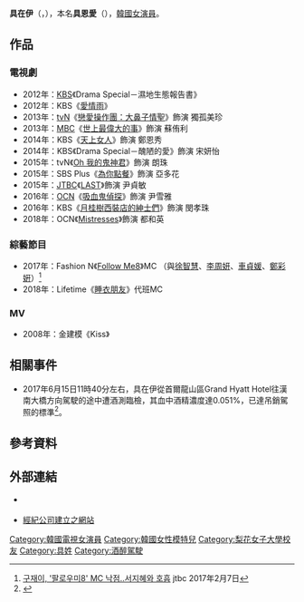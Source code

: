{{藝人
|姓名 = 具在伊
|類型 = 女演員
|圖片 = 
|圖片尺寸 = 
|圖片簡介 = 
|本名 = 具恩愛（{{lang|ko|구은애}}）
|外文名 = 구재이
|外文 = ko
|羅馬拼音 = Goo Jae Yee
|英文名 =
|暱稱 =
|其他藝名 = 
|國籍 = {{KOR}}
|出生日期 = {{birth_date_and_age|1986|2|28}}
|出生地點 = {{KOR}}
|職業 = [[演員|演員]]、[[模特兒|模特兒]]
|語言 = [[韓語|韓語]]
|教育程度 = [[梨花女子大學|梨花女子大學]]舞蹈系 學士
|宗教信仰 = 
|出道日期 = 2006年
|活躍年代 =
|唱片公司 = 
|經紀公司 = 
|網站 = 
|相關團體 = 
|出道作品 = 
|代表作品 = 
}}

'''具在伊'''（{{lang-ko|'''구재이'''}}，{{bd|1986年|2月28日}}），本名'''具恩愛'''（{{lang-ko|'''구은애'''}}），[[韓國|韓國]][[女演員|女演員]]。

== 作品 ==
=== 電視劇 ===
*2012年：[[韓國放送公社|KBS]]《Drama Special－濕地生態報告書》
*2012年：KBS《[[愛情雨|愛情雨]]》
*2013年：[[TVN|tvN]]《[[戀愛操作團：大鼻子情聖|戀愛操作團：大鼻子情聖]]》飾演 獨孤美珍
*2013年：[[文化廣播_(韓國)|MBC]]《[[世上最偉大的事|世上最偉大的事]]》飾演 蘇侑利
*2014年：KBS《[[天上女人|天上女人]]》飾演 鄭恩秀
*2014年：KBS《Drama Special－醜陋的愛》飾演 宋妍怡
*2015年：tvN《[[Oh_我的鬼神君|Oh 我的鬼神君]]》飾演 朗珠
*2015年：SBS Plus《[[為你點餐|為你點餐]]》飾演 亞多花
*2015年：[[JTBC|JTBC]]《[[LAST_(電視劇)|LAST]]》飾演 尹貞敏
*2016年：[[OCN|OCN]]《[[吸血鬼偵探|吸血鬼偵探]]》飾演 尹雪雅
*2016年：KBS《[[月桂樹西裝店的紳士們|月桂樹西裝店的紳士們]]》飾演 閔孝珠
*2018年：OCN《[[Mistresses|Mistresses]]》飾演 都和英

=== 綜藝節目 ===
*2017年：Fashion N《[[Follow_Me8|Follow Me8]]》MC （與[[徐智慧|徐智慧]]、[[李周妍|李周妍]]、[[車貞媛|車貞媛]]、[[鄭彩姸|鄭彩姸]]）<ref>[http://news.jtbc.joins.com/html/571/NB11416571.html 구재이, '팔로우미8' MC 낙점..서지혜와 호흡] {{Wayback|url=http://news.jtbc.joins.com/html/571/NB11416571.html |date=20170211080127 }}jtbc 2017年2月7日</ref>
*2018年：Lifetime《[[睡衣朋友|睡衣朋友]]》代班MC

=== MV ===
*2008年：金建模《Kiss》

== 相關事件 ==
*2017年6月15日11時40分左右，具在伊從首爾龍山區Grand Hyatt Hotel往漢南大橋方向駕駛的途中遭酒測臨檢，其血中酒精濃度達0.051%，已達吊銷駕照的標準<ref>{{Cite news|url=http://www.allthatstar.com/tw/view.php?action=5205&postID=341823|title=具在伊酒駕遭取締 酒測值達吊銷駕照標準|publisher=allthatstar|accessdate=2018-04-27|date=2017-06-16|language=zh-tw|archive-date=2018-04-27|archive-url=https://web.archive.org/web/20180427184004/http://www.allthatstar.com/tw/view.php?action=5205&postID=341823|dead-url=yes}}</ref>。

== 參考資料 ==
{{Reflist|2}}

== 外部連結 ==
*{{instagram|goo_jae_yee}} {{ko}}
*[https://web.archive.org/web/20181027031616/http://mymakeyou.com/?page_id=455 經紀公司建立之網站]



{{DEFAULTSORT: Goo Jae Yee}}
[[Category:韓國電視女演員|Category:韓國電視女演員]]
[[Category:韓國女性模特兒|Category:韓國女性模特兒]]
[[Category:梨花女子大學校友|Category:梨花女子大學校友]]
[[Category:具姓|Category:具姓]]
[[Category:酒醉駕駛|Category:酒醉駕駛]]